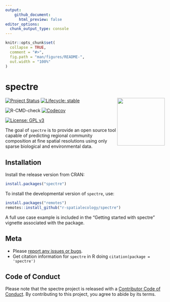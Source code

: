 ```yaml
---
output: 
    github_document:
      html_preview: false
editor_options: 
  chunk_output_type: console
---
```


<!-- README.md is generated from README.Rmd. Please edit that file -->

```r
knitr::opts_chunk$set(
  collapse = TRUE,
  comment = "#>",
  fig.path = "man/figures/README-",
  out.width = "100%"
)
```

# spectre

<img src="man/figures/spectre.png" align="right" width="150" />

<!-- badges: start -->

[![Project Status](https://www.repostatus.org/badges/latest/active.svg)](https://www.repostatus.org/#active)
[![Lifecycle: stable](https://img.shields.io/badge/lifecycle-stable-brightgreen.svg)](https://lifecycle.r-lib.org/articles/stages.html#stable)

![R-CMD-check](https://github.com/r-spatialecology/spectre/workflows/R-CMD-check/badge.svg)
[![Codecov](https://codecov.io/gh/r-spatialecology/spectre/branch/main/graph/badge.svg)](https://codecov.io/gh/r-spatialecology/spectre?branch=main)

<!-- [![CRAN status](https://www.r-pkg.org/badges/version/spectre)](https://CRAN.R-project.org/package=spectre) -->
<!-- [![CRAN logs](http://cranlogs.r-pkg.org/badges/grand-total/spectre)](http://cran.rstudio.com/web/packages/spectre/index.html) -->

[![License: GPL v3](https://img.shields.io/badge/License-GPLv3-blue.svg)](https://www.gnu.org/licenses/gpl-3.0) 
<!-- badges: end -->

The goal of `spectre` is to provide an open source tool capable of predicting regional community composition at fine spatial resolutions using only sparse biological and environmental data. 

## Installation

Install the release version from CRAN:

```r
install.packages("spectre")
```

To install the developmental version of `spectre`, use:
```r
install.packages("remotes")
remotes::install_github("r-spatialecology/spectre")
```

A full use case example is included in the "Getting started with spectre" vignette associated with the package.

## Meta
- Please [report any issues or bugs](https://github.com/r-spatialecology/spectre/issues/new).
- Get citation information for `spectre` in R doing `citation(package = 'spectre')`

## Code of Conduct

Please note that the spectre project is released with a [Contributor Code of Conduct](https://contributor-covenant.org/version/2/0/CODE_OF_CONDUCT.html). By contributing to this project, you agree to abide by its terms.